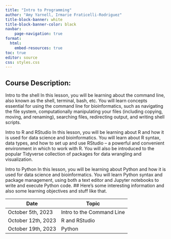 ```yaml
---
title: "Intro to Programming"
author: "Amy Yarnell, Irmarie Fraticelli-Rodriguez"
title-block-banner: white
title-block-banner-color: black
navbar:
    page-navigation: true
format: 
  html:
    embed-resources: true
toc: true
editor: source
css: styles.css
---
```


## Course Description: 

Intro to the shell
In this lesson, you will be learning about the command line, also known as the shell, terminal, bash, etc. You will learn concepts essential for using the command line for bioinformatics, such as navigating the file system, computationally manipulating your files (including copying, moving, and renaming), searching files, redirecting output, and writing shell scripts.
  
Intro to R and RStudio
In this lesson, you will be learning about R and how it is used for data science and bioinformatics. You will learn about R syntax, data types, and how to set up and use RStudio – a powerful and convenient environment in which to work with R. You will also be introduced to the popular Tidyverse collection of packages for data wrangling and visualization.

Intro to Python
In this lesson, you will be learning about Python and how it is used for data science and bioinformatics. You will learn Python syntax and package management, using both a text editor and Jupyter notebooks to write and execute Python code. 
## Here's some interesting information and also some learning objectives and stuff like that.

| Date | Topic                     |
|------|---------------------------|
| October 5th, 2023    | Intro to the Command Line |
| October 12th, 2023   | R and RStudio             |
| October 19th, 2023   | Python                    |


